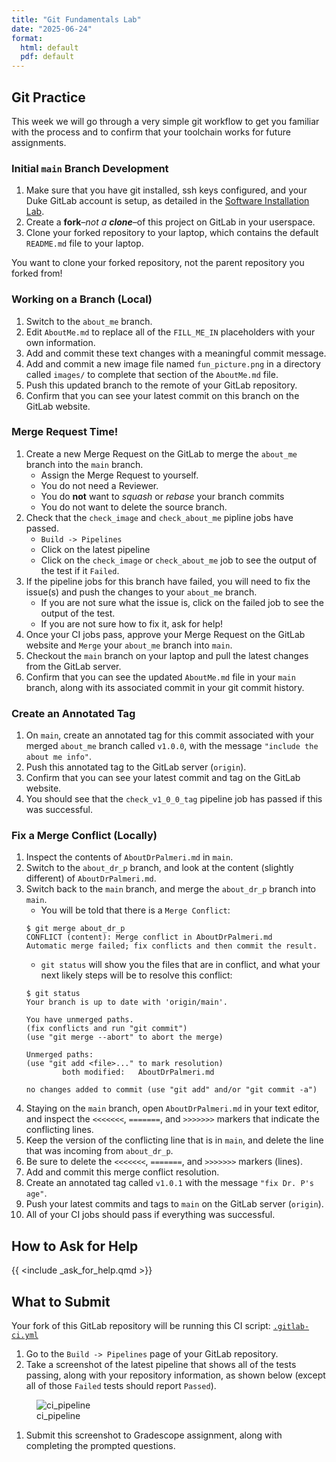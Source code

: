 ```yaml
---
title: "Git Fundamentals Lab"
date: "2025-06-24"
format:
  html: default
  pdf: default
---
```


## Git Practice

This week we will go through a very simple git workflow to get you familiar with the process and to confirm that your toolchain works for future assignments.

### Initial `main` Branch Development

1. Make sure that you have git installed, ssh keys configured, and your Duke GitLab account is setup, as detailed in the [Software Installation Lab](../software-install-tutorials.qmd).
1. Create a **fork**--*not a **clone***--of this project on GitLab in your userspace.
1. Clone your forked repository to your laptop, which contains the default `README.md` file to your laptop.

::: callout-warning
You want to clone your forked repository, not the parent repository you forked from!
:::

### Working on a Branch (Local)

1. Switch to the `about_me` branch.
1. Edit `AboutMe.md` to replace all of the `FILL_ME_IN` placeholders with your own information.
1. Add and commit these text changes with a meaningful commit message.
1. Add and commit a new image file named `fun_picture.png` in a directory called `images/` to complete that section of the `AboutMe.md` file.
1. Push this updated branch to the remote of your GitLab repository.  
1. Confirm that you can see your latest commit on this branch on the GitLab website.

### Merge Request Time!

1. Create a new Merge Request on the GitLab to merge the `about_me` branch into the `main` branch.  
    * Assign the Merge Request to yourself.
    * You do not need a Reviewer.
    * You do **not** want to *squash* or *rebase* your branch commits
    * You do not want to delete the source branch.
1. Check that the `check_image` and `check_about_me` pipline jobs have passed.
    * `Build -> Pipelines`
    * Click on the latest pipeline 
    * Click on the `check_image` or `check_about_me` job to see the output of the test if it `Failed`.
1. If the pipeline jobs for this branch have failed, you will need to fix the issue(s) and push the changes to your `about_me` branch.
    * If you are not sure what the issue is, click on the failed job to see the output of the test.
    * If you are not sure how to fix it, ask for help!
1. Once your CI jobs pass, approve your Merge Request on the GitLab website and `Merge` your `about_me` branch into `main`.
1. Checkout the `main` branch on your laptop and pull the latest changes from the GitLab server.
1. Confirm that you can see the updated `AboutMe.md` file in your `main` branch, along with its associated commit in your git commit history.

### Create an Annotated Tag

1. On `main`, create an annotated tag for this commit associated with your merged `about_me` branch called `v1.0.0`, with the message `"include the about me info"`.
1. Push this annotated tag to the GitLab server (`origin`).
1. Confirm that you can see your latest commit and tag on the GitLab website.
1. You should see that the `check_v1_0_0_tag` pipeline job has passed if this was successful.

### Fix a Merge Conflict (Locally)

1. Inspect the contents of `AboutDrPalmeri.md` in `main`.
1. Switch to the `about_dr_p` branch, and look at the content (slightly different) of `AboutDrPalmeri.md`.
1. Switch back to the `main` branch, and merge the `about_dr_p` branch into `main`.
    * You will be told that there is a `Merge Conflict`:

    ```text
    $ git merge about_dr_p
    CONFLICT (content): Merge conflict in AboutDrPalmeri.md
    Automatic merge failed; fix conflicts and then commit the result.
    ```

    * `git status` will show you the files that are in conflict, and what your next likely steps will be to resolve this conflict:

    ```text
    $ git status
    Your branch is up to date with 'origin/main'.

    You have unmerged paths.
    (fix conflicts and run "git commit")
    (use "git merge --abort" to abort the merge)

    Unmerged paths:
    (use "git add <file>..." to mark resolution)
            both modified:   AboutDrPalmeri.md

    no changes added to commit (use "git add" and/or "git commit -a") 
    ```

1. Staying on the `main` branch, open `AboutDrPalmeri.md` in your text editor, and inspect the `<<<<<<<`, `=======`, and `>>>>>>>` markers that indicate the conflicting lines.
1. Keep the version of the conflicting line that is in `main`, and delete the line that was incoming from `about_dr_p`.
1. Be sure to delete the `<<<<<<<`, `=======`, and `>>>>>>>` markers (lines).
1. Add and commit this merge conflict resolution.
1. Create an annotated tag called `v1.0.1` with the message `"fix Dr. P's age"`.
1. Push your latest commits and tags to `main` on the GitLab server (`origin`).
1. All of your CI jobs should pass if everything was successful.

## How to Ask for Help

{{ <include _ask_for_help.qmd >}}

## What to Submit

Your fork of this GitLab repository will be running this CI script: [`.gitlab-ci.yml`](.gitlab-ci.yml)

1. Go to the `Build -> Pipelines` page of your GitLab repository.
1. Take a screenshot of the latest pipeline that shows all of the tests passing, along with your repository information, as shown below (except all of those `Failed` tests should report `Passed`).

<!--- TODO: might need to update this image -->
![ci_pipeline](images/ci_pipeline.png)

1. Submit this screenshot to Gradescope assignment, along with completing the prompted questions.
